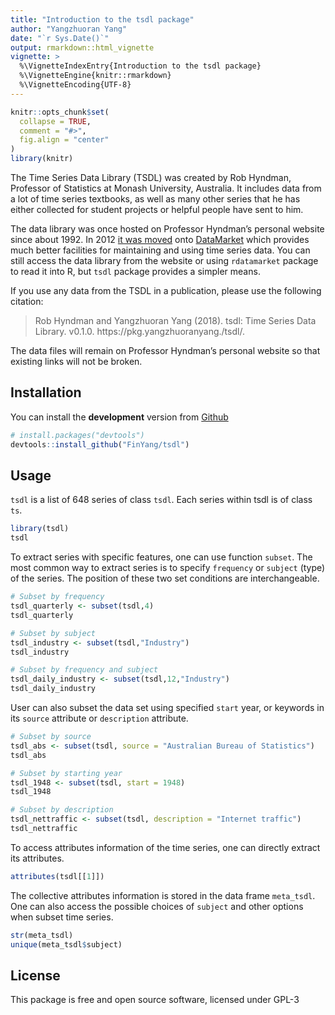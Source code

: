 ```yaml
---
title: "Introduction to the tsdl package"
author: "Yangzhuoran Yang"
date: "`r Sys.Date()`"
output: rmarkdown::html_vignette
vignette: >
  %\VignetteIndexEntry{Introduction to the tsdl package}
  %\VignetteEngine{knitr::rmarkdown}
  %\VignetteEncoding{UTF-8}
---
```


```r
knitr::opts_chunk$set(
  collapse = TRUE,
  comment = "#>", 
  fig.align = "center"
)
library(knitr)
```


The Time Series Data Library (TSDL) was created by Rob Hyndman, Professor of Statistics at Monash University, Australia. It includes data from a lot of time series textbooks, as well as many other series that he has either collected for student projects or helpful people have sent to him.  

The data library was once hosted on Professor Hyndman's personal website since about 1992. In 2012 [it was moved](https://robjhyndman.com/hyndsight/tsdl/) onto [DataMarket](https://datamarket.com/data/list/?q=provider:tsdl) which provides much better facilities for maintaining and using time series data. You can still access the data library from the website or using `rdatamarket` package to read it into R, but `tsdl` package provides a simpler means.  

If you use any data from the TSDL in a publication, please use the following citation:  
 
> Rob Hyndman and Yangzhuoran Yang (2018). tsdl: Time Series Data Library. v0.1.0. https://pkg.yangzhuoranyang./tsdl/.  

The data files will remain on Professor Hyndman's personal website so that existing links will not be broken.  

## Installation


You can install the **development** version from
[Github](https://github.com/FinYang/tsdl)

```r
# install.packages("devtools")
devtools::install_github("FinYang/tsdl")
```

## Usage

`tsdl` is a list of 648 series of class `tsdl`. Each series within tsdl is of class `ts`.

```r
library(tsdl)
tsdl
```

To extract series with specific features, one can use function `subset`. The most common way to extract series is to specify `frequency` or `subject` (type) of the series. The position of these two set conditions are interchangeable.  

```r
# Subset by frequency
tsdl_quarterly <- subset(tsdl,4)
tsdl_quarterly

# Subset by subject
tsdl_industry <- subset(tsdl,"Industry")
tsdl_industry

# Subset by frequency and subject
tsdl_daily_industry <- subset(tsdl,12,"Industry")
tsdl_daily_industry
```

User can also subset the data set using specified `start` year, or keywords in its `source` attribute or `description` attribute.  

```r
# Subset by source
tsdl_abs <- subset(tsdl, source = "Australian Bureau of Statistics")
tsdl_abs

# Subset by starting year
tsdl_1948 <- subset(tsdl, start = 1948)
tsdl_1948

# Subset by description
tsdl_nettraffic <- subset(tsdl, description = "Internet traffic")
tsdl_nettraffic
```

To access attributes information of the time series, one can directly extract its attributes.

```r
attributes(tsdl[[1]])
```

The collective attributes information is stored in the data frame `meta_tsdl`. One can also access the possible choices of `subject` and other options when subset time series.  

```r
str(meta_tsdl)
unique(meta_tsdl$subject)
```




## License

This package is free and open source software, licensed under GPL-3


